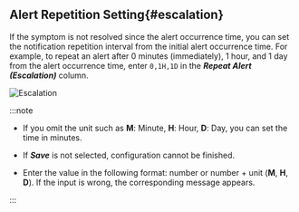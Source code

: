 ## Alert Repetition Setting{#escalation}

If the symptom is not resolved since the alert occurrence time, you can set the notification repetition interval from the initial alert occurrence time. For example, to repeat an alert after 0 minutes (immediately), 1 hour, and 1 day from the alert occurrence time, enter `0,1H,1D` in the **_Repeat Alert (Escalation)_** column.

![Escalation](/img/server-notice-escalation.png)

:::note

-   If you omit the unit such as **M**: Minute, **H**: Hour, **D**: Day, you can set the time in minutes.

-   If **_Save_** is not selected, configuration cannot be finished.

-   Enter the value in the following format: number or number + unit (**M**, **H**, **D**). If the input is wrong, the corresponding message appears.

:::
